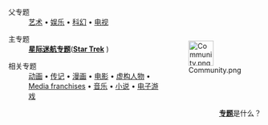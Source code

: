 ;父专题
: [[WikiProject:艺术|艺术]] • [[WikiProject:娱乐|娱乐]] • [[WikiProject:科幻|科幻]] • [[WikiProject:电视|电视]]

<div style="float:right;margin-left:0.9em">[[Image:Community.png|50px]]</div>
;主专题
:'''[[WikiProject:星际旅行|星际迷航专题]]'''('''[[:en:Wikipedia:WikiProject_Star_Trek|Star Trek]]''' )

;相关专题
:[[WikiProject:动画|动画]] • [[WikiProject:传记|传记]] • [[WikiProject:漫画|漫画]] • [[WikiProject:电影|电影]] • [[WikiProject:虚构人物|虚构人物]] • [[WikiProject:Media_franchises|Media franchises]] • [[WikiProject:音樂|音乐]] • [[WikiProject:小說|小说]] • [[WikiProject:电子游戏|电子游戏]]

<div align=right>
'''[[Wikipedia:专题|专题]]'''是什么？
</div>
<noinclude>[[Category:Star_Trek_portal|{{SUBPAGENAME}}]]</noinclude>